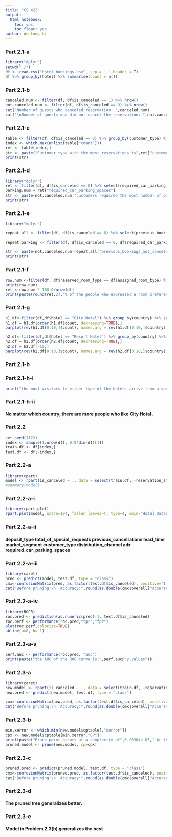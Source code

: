 ```yaml
---
title: "CS 422"
output: 
  html_notebook:
    toc: yes
    toc_float: yes
author: Wenlong Li
---
```

### Part 2.1-a
```r
library("dplyr")
setwd("./")
df <- read.csv("hotel_bookings.csv", sep = ',',header = T)
df %>% group_by(hotel) %>% summarise(count = n())
```
### Part 2.1-b
```r
canceled.num <- filter(df, df$is_canceled == 1) %>% nrow()
not.canceled.num <- filter(df, df$is_canceled == 0) %>% nrow()
cat("Number of guests who canceled reservation: ",canceled.num)
cat("\nNumber of guests who did not cancel the reservation: ",not.canceled.num)
```
### Part 2.1-c
```r
table <- filter(df, df$is_canceled == 0) %>% group_by(customer_type) %>% summarise(count = n())
index <- which.max(unlist(table["count"]))
ret <- table[index,]
str <- paste("Customer type with the most reservations is",ret["customer_type"], ", with" ,ret["count"],"reservations")
print(str)
```
### Part 2.1-d
```r
library("dplyr")
ret <- filter(df, df$is_canceled == 0) %>% select(required_car_parking_spaces) %>% colSums(na.rm = TRUE)
parking.num = ret["required_car_parking_spaces"]
str <- paste(not.canceled.num,"customers required the most number of parking spaces",parking.num)
print(str)
```
### Part 2.1-e
```r
library("dplyr")

repeat.all <- filter(df, df$is_canceled == 0) %>% select(previous_bookings_not_canceled) %>% colSums(na.rm = TRUE)

repeat.parking <- filter(df, df$is_canceled == 0, df$required_car_parking_spaces>0) %>% select(previous_bookings_not_canceled) %>% colSums(na.rm = TRUE)

str <- paste(not.canceled.num-repeat.all["previous_bookings_not_canceled"],"customers required the least number of parking spaces",parking.num-repeat.parking["previous_bookings_not_canceled"])
print(str)
```
### Part 2.1-f
```r
row.num <-filter(df, df$reserved_room_type == df$assigned_room_type) %>% nrow()
print(row.num)
ret <-row.num * 100.0/nrow(df)
print(paste(round(ret,2),"% of the people who expressed a room preference during reservation got the room during check-in."))
```
### Part 2.1-g
```r
h1.df<-filter(df,df$hotel == "City Hotel") %>% group_by(country) %>% summarise(count = n())
h1.df = h1.df[order(h1.df$count, decreasing=TRUE),]
barplot(rev(h1.df[0:10,]$count), names.arg = rev(h1.df[0:10,]$country), xlim = c(0, 12), main="Top 10 countries of origin for City Hotel", col =rainbow(10)) 

h2.df<-filter(df,df$hotel == "Resort Hotel") %>% group_by(country) %>% summarise(count = n())
h2.df = h2.df[order(h2.df$count, decreasing=TRUE),]
h2.df = h2.df[-10,]
barplot(rev(h2.df[0:10,]$count), names.arg = rev(h2.df[0:10,]$country), xlim = c(0, 12), main="Top 10 countries of origin for Resort Hotel", col = rainbow(10)) 
```
### Part 2.1-h
### Part 2.1-h-i
```r
print("the most visitors to either type of the hotels arrive from a specific country is PRT")
```

### Part 2.1-h-ii
#### No matter which country, there are more people who like City Hotal.

### Part 2.2
```r
set.seed(1122)
index <- sample(1:nrow(df), 0.9*dim(df)[1])
train.df <- df[index,]
test.df <- df[-index,]
```
### Part 2.2-a
```r
library(rpart)
model <- rpart(is_canceled ~ ., data = select(train.df, -reservation_status, -country, -agent, -company, -reservation_status_date), method = "class")
#summary(model)
```
### Part 2.2-a-i
```r
library(rpart.plot)
rpart.plot(model, extra=104, fallen.leaves=T, type=4, main="Hotal Dataset Decision Tree")
```
### Part 2.2-a-ii
#### deposit_type total_of_special_requests previous_cancellations lead_time  market_segment    customer_type distribution_channel adr required_car_parking_spaces 
                           
### Part 2.2-a-iii
```r
library(caret)
pred <- predict(model, test.df, type = "class")
cmx<-confusionMatrix(pred, as.factor(test.df$is_canceled), positive='1')
cat("Before pruning:\n  Accuracy:",round(as.double(cmx$overall["Accuracy"]),3),"\n  Error:",round(1-as.double(cmx$overall["Accuracy"]),3),"\n  Balanced Accuracy:",round(as.double(cmx$byClass["Balanced Accuracy"]),3),"\n  Specificity:",round(as.double(cmx$byClass["Specificity"]),3),"\n  Sensitivity:",round(as.double(cmx$byClass["Sensitivity"]),3),"\n  Precision:",round(as.double(cmx$byClass["Pos Pred Value"]),3))
```
### Part 2.2-a-iv
```r
library(ROCR)
roc.pred <- prediction(as.numeric(pred)-1, test.df$is_canceled)
roc.perf <- performance(roc.pred,"tpr","fpr")
plot(roc.perf,colorize=TRUE)
abline(a=0, b= 1)

```

### Part 2.2-a-v
```r
perf.auc <- performance(roc.pred, "auc")
print(paste("the AUC of the ROC curve is:",perf.auc@"y.values"))
```
### Part 2.3-a
```r
library(caret)
new.model <- rpart(is_canceled ~ ., data = select(train.df, -reservation_status, -country, -agent, -company, -reservation_status_date), method = "class", control=rpart.control(cp=0.0))
new.pred <- predict(new.model, test.df, type = "class")

cmx<-confusionMatrix(new.pred, as.factor(test.df$is_canceled), positive='1')
cat("Before pruning:\n  Accuracy:",round(as.double(cmx$overall["Accuracy"]),3),"\n  Error:",round(1-as.double(cmx$overall["Accuracy"]),3),"\n  Balanced Accuracy:",round(as.double(cmx$byClass["Balanced Accuracy"]),3),"\n  Specificity:",round(as.double(cmx$byClass["Specificity"]),3),"\n  Sensitivity:",round(as.double(cmx$byClass["Sensitivity"]),3),"\n  Precision:",round(as.double(cmx$byClass["Pos Pred Value"]),3))
```
### Part 2.3-b
```r
min.xerror <- which.min(new.model$cptable[,"xerror"])
cpx <- new.model$cptable[min.xerror,"CP"]
print(paste("Prune point occurs at a complexity of",6.03364e-05," At this complexity, xerror is",round(new.model$cptable[min.xerror,"xerror"],5)))
pruned.model <- prune(new.model, cp=cpx)
```
### Part 2.3-c
```r
pruned.pred <- predict(pruned.model, test.df, type = "class")
cmx<-confusionMatrix(pruned.pred, as.factor(test.df$is_canceled), positive='1')
cat("Before pruning:\n  Accuracy:",round(as.double(cmx$overall["Accuracy"]),3),"\n  Error:",round(1-as.double(cmx$overall["Accuracy"]),3),"\n  Balanced Accuracy:",round(as.double(cmx$byClass["Balanced Accuracy"]),3),"\n  Specificity:",round(as.double(cmx$byClass["Specificity"]),3),"\n  Sensitivity:",round(as.double(cmx$byClass["Sensitivity"]),3),"\n  Precision:",round(as.double(cmx$byClass["Pos Pred Value"]),3))
```
### Part 2.3-d
#### The pruned tree generalizes better.
### Part 2.3-e
#### Model in Problem 2.3(b) generalizes the best